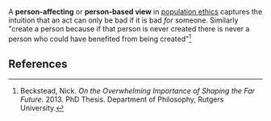 A '''person-affecting''' or '''person-based view''' in [[population ethics]] captures the intuition that an act can only be bad if it is bad ''for'' someone. Similarly "create a person because if that person is never created there is never a person who could have benefited from being created"<ref name="beckstead-thesis">Beckstead, Nick. ''On the Overwhelming Importance of Shaping the Far Future''. 2013. PhD Thesis. Department of Philosophy, Rutgers University.</ref>

==References==

{{reflist}}

